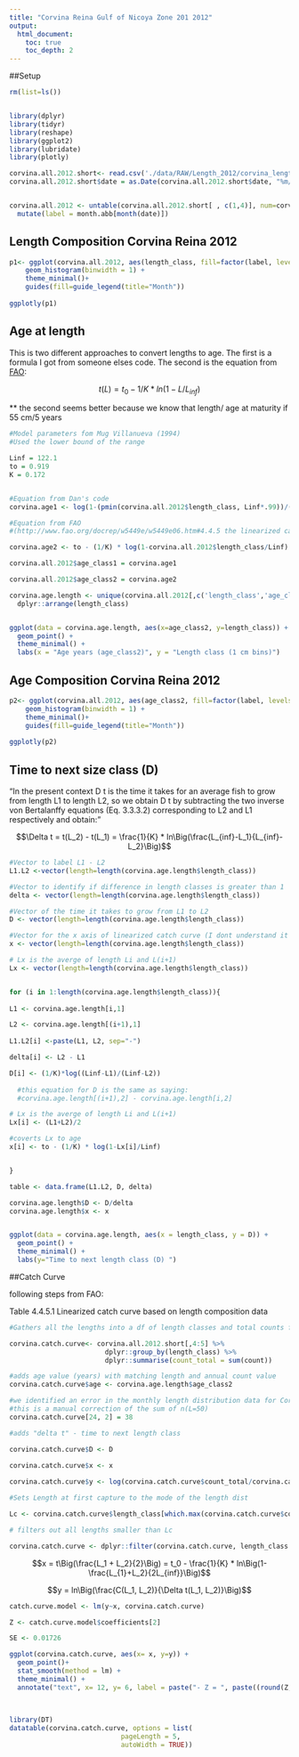 ```yaml
---
title: "Corvina Reina Gulf of Nicoya Zone 201 2012"
output:
  html_document:
    toc: true
    toc_depth: 2
---
```

##Setup

```r

rm(list=ls())


library(dplyr)
library(tidyr)
library(reshape)
library(ggplot2)
library(lubridate)
library(plotly)

```


```r

corvina.all.2012.short<- read.csv('./data/RAW/Length_2012/corvina_length_monthly_2012.csv') 
corvina.all.2012.short$date = as.Date(corvina.all.2012.short$date, "%m/%d/%y")


corvina.all.2012 <- untable(corvina.all.2012.short[ , c(1,4)], num=corvina.all.2012.short[ ,5]) %>%
  mutate(label = month.abb[month(date)])

```

## Length Composition Corvina Reina 2012

```r

p1<- ggplot(corvina.all.2012, aes(length_class, fill=factor(label, levels =    unique(label)))) +
    geom_histogram(binwidth = 1) +
    theme_minimal()+
    guides(fill=guide_legend(title="Month"))
   
ggplotly(p1)

```
  
<spacer> 

## Age at length

This is two different approaches to convert lengths to age. The first is a formula I got from someone elses code. The second is the equation from [FAO](http://www.fao.org/docrep/w5449e/w5449e06.htm#4.4.5 the linearized catch curve based on length composition data):

$$t(L)=t_0 - 1/K * ln(1-L/L_{inf})$$


 ** the second seems better because we know that length/ age at maturity if 55 cm/5 years
```r
#Model parameters fom Mug Villanueva (1994)
#Used the lower bound of the range

Linf = 122.1
to = 0.919
K = 0.172


#Equation from Dan's code
corvina.age1 <- log(1-(pmin(corvina.all.2012$length_class, Linf*.99))/(-K)) + to

#Equation from FAO 
#(http://www.fao.org/docrep/w5449e/w5449e06.htm#4.4.5 the linearized catch curve based on length composition data)

corvina.age2 <- to - (1/K) * log(1-corvina.all.2012$length_class/Linf)

corvina.all.2012$age_class1 = corvina.age1

corvina.all.2012$age_class2 = corvina.age2

```

```r
corvina.age.length <- unique(corvina.all.2012[,c('length_class','age_class2')]) %>%
  dplyr::arrange(length_class)


ggplot(data = corvina.age.length, aes(x=age_class2, y=length_class)) +
  geom_point() +
  theme_minimal() +
  labs(x = "Age years (age_class2)", y = "Length class (1 cm bins)")

```


## Age Composition Corvina Reina 2012

```r

p2<- ggplot(corvina.all.2012, aes(age_class2, fill=factor(label, levels =    unique(label)))) +
    geom_histogram(binwidth = 1) +
    theme_minimal()+
    guides(fill=guide_legend(title="Month"))
   
ggplotly(p2)

```
  

## Time to next size class (D)
  
"In the present context D t is the time it takes for an average fish to grow from length L1 to length L2, so we obtain D t by subtracting the two inverse von Bertalanffy equations (Eq. 3.3.3.2) corresponding to L2 and L1 respectively and obtain:"

$$\Delta t = t(L_2) - t(L_1) = \frac{1}{K} * ln\Big(\frac{L_{inf}-L_1}{L_{inf}-L_2}\Big)$$

```r
#Vector to label L1 - L2 
L1.L2 <-vector(length=length(corvina.age.length$length_class))

#Vector to identify if difference in length classes is greater than 1
delta <- vector(length=length(corvina.age.length$length_class))

#Vector of the time it takes to grow from L1 to L2
D <- vector(length=length(corvina.age.length$length_class))

#Vector for the x axis of linearized catch curve (I dont understand it conceptually yet)
x <- vector(length=length(corvina.age.length$length_class))

# Lx is the averge of length Li and L(i+1)
Lx <- vector(length=length(corvina.age.length$length_class))


for (i in 1:length(corvina.age.length$length_class)){
  
L1 <- corvina.age.length[i,1]

L2 <- corvina.age.length[(i+1),1]
  
L1.L2[i] <-paste(L1, L2, sep="-") 

delta[i] <- L2 - L1

D[i] <- (1/K)*log((Linf-L1)/(Linf-L2))
 
  #this equation for D is the same as saying:
  #corvina.age.length[(i+1),2] - corvina.age.length[i,2]

# Lx is the averge of length Li and L(i+1)
Lx[i] <- (L1+L2)/2

#coverts Lx to age
x[i] <- to - (1/K) * log(1-Lx[i]/Linf)


}

table <- data.frame(L1.L2, D, delta)

```



```r

corvina.age.length$D <- D/delta
corvina.age.length$x <- x


ggplot(data = corvina.age.length, aes(x = length_class, y = D)) +
  geom_point() +
  theme_minimal() +
  labs(y="Time to next length class (D) ")

```


##Catch Curve 

following steps from FAO:
  
Table 4.4.5.1 Linearized catch curve based on length composition data
  
```r
#Gathers all the lengths into a df of length classes and total counts for 2012 (all gear types)

corvina.catch.curve<- corvina.all.2012.short[,4:5] %>%
                        dplyr::group_by(length_class) %>%
                        dplyr::summarise(count_total = sum(count))

#adds age value (years) with matching length and annual count value
corvina.catch.curve$age <- corvina.age.length$age_class2

#we identified an error in the monthly length distribution data for Corvina at L = 55cm 
#this is a manual correction of the sum of n(L=50)
corvina.catch.curve[24, 2] = 38 

#adds "delta t" - time to next length class

corvina.catch.curve$D <- D
      
corvina.catch.curve$x <- x

corvina.catch.curve$y <- log(corvina.catch.curve$count_total/corvina.catch.curve$D)

#Sets Length at first capture to the mode of the length dist

Lc <- corvina.catch.curve$length_class[which.max(corvina.catch.curve$count_total)]

# filters out all lengths smaller than Lc

corvina.catch.curve <- dplyr::filter(corvina.catch.curve, length_class >= Lc)

```

$$x = t\Big(\frac{L_1 + L_2}{2}\Big) = t_0 - \frac{1}{K} * ln\Big(1-\frac{L_{1}+L_2}{2L_{inf}}\Big)$$

$$y = ln\Big(\frac{C(L_1, L_2)}{\Delta t(L_1, L_2)}\Big)$$

```r

catch.curve.model <- lm(y~x, corvina.catch.curve)

Z <- catch.curve.model$coefficients[2]

SE <- 0.01726

ggplot(corvina.catch.curve, aes(x= x, y=y)) +
  geom_point()+
  stat_smooth(method = lm) +
  theme_minimal() +
  annotate("text", x= 12, y= 6, label = paste("- Z = ", paste((round(Z, digits = 4)) , SE, sep = " ± ")))
  
  

```



```r

library(DT)
datatable(corvina.catch.curve, options = list(
                            pageLength = 5, 
                            autoWidth = TRUE))

```
